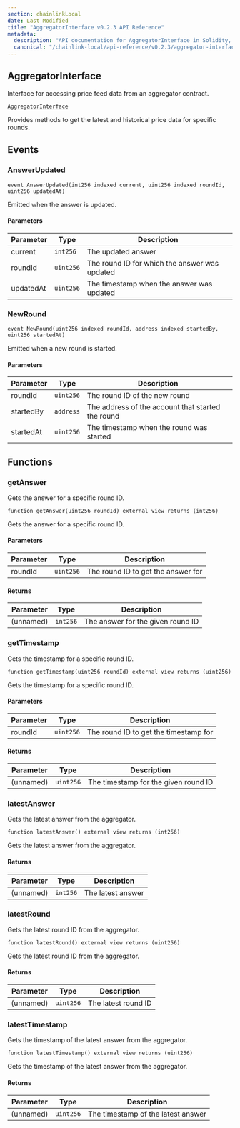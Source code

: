 ```yaml
---
section: chainlinkLocal
date: Last Modified
title: "AggregatorInterface v0.2.3 API Reference"
metadata:
  description: "API documentation for AggregatorInterface in Solidity, version v0.2.3."
  canonical: "/chainlink-local/api-reference/v0.2.3/aggregator-interface"
---
```



<Common callout="importPackage023" />

## AggregatorInterface

Interface for accessing price feed data from an aggregator contract.

[`AggregatorInterface`](https://github.com/smartcontractkit/chainlink-local/blob/7d8b2f888e1f10c8841ccd9e0f4af0f5baf11dab/src/data-feeds/interfaces/AggregatorInterface.sol)

<Aside>Provides methods to get the latest and historical price data for specific rounds.</Aside>

## Events

### AnswerUpdated

```solidity
event AnswerUpdated(int256 indexed current, uint256 indexed roundId, uint256 updatedAt)
```

<Aside>Emitted when the answer is updated.</Aside>

#### Parameters

| Parameter | Type      | Description                                   |
| --------- | --------- | --------------------------------------------- |
| current   | `int256`  | The updated answer                            |
| roundId   | `uint256` | The round ID for which the answer was updated |
| updatedAt | `uint256` | The timestamp when the answer was updated     |

### NewRound

```solidity
event NewRound(uint256 indexed roundId, address indexed startedBy, uint256 startedAt)
```

<Aside>Emitted when a new round is started.</Aside>

#### Parameters

| Parameter | Type      | Description                                       |
| --------- | --------- | ------------------------------------------------- |
| roundId   | `uint256` | The round ID of the new round                     |
| startedBy | `address` | The address of the account that started the round |
| startedAt | `uint256` | The timestamp when the round was started          |

## Functions

### getAnswer

Gets the answer for a specific round ID.

```solidity
function getAnswer(uint256 roundId) external view returns (int256)
```

<Aside>Gets the answer for a specific round ID.</Aside>

#### Parameters

| Parameter | Type      | Description                        |
| --------- | --------- | ---------------------------------- |
| roundId   | `uint256` | The round ID to get the answer for |

#### Returns

| Parameter | Type     | Description                       |
| --------- | -------- | --------------------------------- |
| (unnamed) | `int256` | The answer for the given round ID |

### getTimestamp

Gets the timestamp for a specific round ID.

```solidity
function getTimestamp(uint256 roundId) external view returns (uint256)
```

<Aside>Gets the timestamp for a specific round ID.</Aside>

#### Parameters

| Parameter | Type      | Description                           |
| --------- | --------- | ------------------------------------- |
| roundId   | `uint256` | The round ID to get the timestamp for |

#### Returns

| Parameter | Type      | Description                          |
| --------- | --------- | ------------------------------------ |
| (unnamed) | `uint256` | The timestamp for the given round ID |

### latestAnswer

Gets the latest answer from the aggregator.

```solidity
function latestAnswer() external view returns (int256)
```

<Aside>Gets the latest answer from the aggregator.</Aside>

#### Returns

| Parameter | Type     | Description       |
| --------- | -------- | ----------------- |
| (unnamed) | `int256` | The latest answer |

### latestRound

Gets the latest round ID from the aggregator.

```solidity
function latestRound() external view returns (uint256)
```

<Aside>Gets the latest round ID from the aggregator.</Aside>

#### Returns

| Parameter | Type      | Description         |
| --------- | --------- | ------------------- |
| (unnamed) | `uint256` | The latest round ID |

### latestTimestamp

Gets the timestamp of the latest answer from the aggregator.

```solidity
function latestTimestamp() external view returns (uint256)
```

<Aside>Gets the timestamp of the latest answer from the aggregator.</Aside>

#### Returns

| Parameter | Type      | Description                        |
| --------- | --------- | ---------------------------------- |
| (unnamed) | `uint256` | The timestamp of the latest answer |
